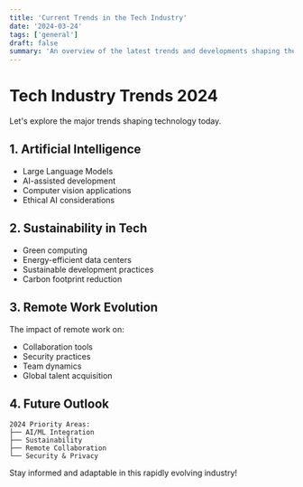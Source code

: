 ```yaml
---
title: 'Current Trends in the Tech Industry'
date: '2024-03-24'
tags: ['general']
draft: false
summary: 'An overview of the latest trends and developments shaping the technology industry'
---
```


# Tech Industry Trends 2024

Let's explore the major trends shaping technology today.

## 1. Artificial Intelligence

- Large Language Models
- AI-assisted development
- Computer vision applications
- Ethical AI considerations

## 2. Sustainability in Tech

- Green computing
- Energy-efficient data centers
- Sustainable development practices
- Carbon footprint reduction

## 3. Remote Work Evolution

The impact of remote work on:
- Collaboration tools
- Security practices
- Team dynamics
- Global talent acquisition

## 4. Future Outlook

```plaintext
2024 Priority Areas:
├── AI/ML Integration
├── Sustainability
├── Remote Collaboration
└── Security & Privacy
```

Stay informed and adaptable in this rapidly evolving industry! 